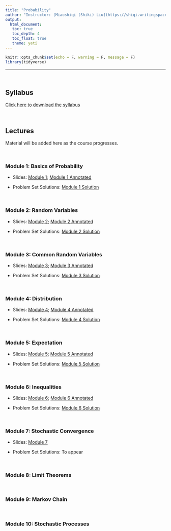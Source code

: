 ```yaml
---
title: "Probability"
author: "Instructor: [Miaoshiqi (Shiki) Liu](https://shiqi.writingspace.cc)"
output: 
  html_document:
   toc: true
   toc_depth: 4
   toc_float: true
   theme: yeti
---
```


```r
knitr::opts_chunk$set(echo = F, warning = F, message = F)
library(tidyverse)
```


---

<br>

## Syllabus

[Click here to download the syllabus](Probability/Syllabus/Bootcamp_Probability_Syllabus.pdf)

<br>

## Lectures

Material will be added here as the course progresses.

<!-- <br> -->

<!-- ### Module 1: Basics of Probability -->

<br>

### Module 1: Basics of Probability

- Slides: [Module 1](Probability/Slides/Summer_Bootcamp_Module_1_with_effects.pdf); [Module 1 Annotated](Probability/Slides/Module_1_annotated.pdf) 

- Problem Set Solutions: [Module 1 Solution](Probability/Solutions/Module_1_Solutions.pdf) 


<!-- ### Module 2: Random Variables -->

<br>

### Module 2: Random Variables

- Slides: [Module 2](Probability/Slides/Summer_Bootcamp_Module_2_with_effects.pdf); [Module 2 Annotated](Probability/Slides/Module_2_annotated.pdf) 

- Problem Set Solutions: [Module 2 Solution](Probability/Solutions/Module_2_Solutions.pdf) 



<!-- ### Module 3: Common Random Variables -->
<br>

### Module 3: Common Random Variables

- Slides: [Module 3](Probability/Slides/Summer_Bootcamp_Module_3_with_effects.pdf); [Module 3 Annotated](Probability/Slides/Module_3_annotated.pdf) 

- Problem Set Solutions: [Module 3 Solution](Probability/Solutions/Module_3_Solutions.pdf) 


<!-- ### Module 4: Distribution -->
<br>

### Module 4: Distribution

- Slides: [Module 4](Probability/Slides/Summer_Bootcamp_Module_4_with_effects.pdf); [Module 4 Annotated](Probability/Slides/Module_4_annotated.pdf) 

- Problem Set Solutions: [Module 4 Solution](Probability/Solutions/Module_4_Solutions.pdf) 

<!-- ### Module 5: Expectation -->

<br>

### Module 5: Expectation

- Slides: [Module 5](Probability/Slides/Summer_Bootcamp_Module_5_with_effects.pdf); [Module 5 Annotated](Probability/Slides/Module_5_annotated.pdf) 

- Problem Set Solutions: [Module 5 Solution](Probability/Solutions/Module_5_Solutions.pdf) 


<!-- ### Module 6: Inequalities -->

<br>

### Module 6: Inequalities

- Slides: [Module 6](Probability/Slides/Summer_Bootcamp_Module_6_with_effects.pdf); [Module 6 Annotated](Probability/Slides/Module_6_annotated.pdf) 

- Problem Set Solutions: [Module 6 Solution](Probability/Solutions/Module_6_Solutions.pdf) 


<!-- ### Module 7: Stochastic Convergence -->


<br>

### Module 7: Stochastic Convergence

- Slides: [Module 7](Probability/Slides/Summer_Bootcamp_Module_7_with_effects.pdf)

- Problem Set Solutions: To appear

<!-- ### Module 8: Limit Theorems -->

<br>

### Module 8: Limit Theorems

<!-- ### Module 9: Markov Chain -->

<br>

### Module 9: Markov Chain


<!-- ### Module 10: Stochastic Processes -->

<br>

### Module 10: Stochastic Processes



